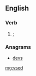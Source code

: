 ==English==

===Verb===
{{head|en}}

# {{obsolete spelling of|used|nodot=1|lang=en}}; {{en-past of|vse|nocap=1}}

===Anagrams===
* [[devs#English|devs]]

[[mg:vsed]]
